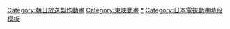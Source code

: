 {{Navbox
|bodyclass=hlist

|name = 朝日放送製作星期日早上8時30分動畫
|title=[[朝日放送电视台|朝日放送]]製作[[全日本新聞網|朝日電視網]][[朝日放送製作星期日早上8時30分動畫]]
|titlestyle=background:#f9f
|groupstyle=background:#fcf
|listclass=hlist

|group1 = 播放作品
|list1 = 
{{Navbox
|bodyclass=hlist
|child
|groupstyle=background:#fdf
|group1 = [[昭和]]時期 (1984年10月－1988年12月)
|list1 = 
*[[外星小美兒]]<sup>1</sup>
*[[俏皮小百寶]]
*{{link-ja|楓葉鎮物語|メイプルタウン物語}}<sup>2</sup>
*[[新楓葉鎮物語棕櫚鎮篇]]<sup>2</sup>
*[[聖魔大戰|-{zh-hans:圣魔大战;zh-tw:聖魔大戰;zh-hk:仙魔大戰}-]]
|group2  = [[平成]]前期 (1989年1月－2004年1月)
|list2   = [[聖魔大戰|-{zh-hans:圣魔大战;zh-tw:聖魔大戰;zh-hk:仙魔大戰}-]]
*[[新仙魔大戰|新-{zh-hans:圣魔大战;zh-tw:聖魔大戰;zh-hk:仙魔大戰}-]]
*[[神通小精靈]]
*[[超級聖魔大戰]]
*[[GS美神 極樂大作戰！！|GS美神]]
*[[橘子醬男孩]]
*[[近所物語]]
*[[花樣男子|流星花園]]
*[[夢之蠟筆王國|夢幻蠟筆王國]]
*[[小魔女DoReMi]]
*[[小魔女DoReMi|小魔女DoReMi #]]
*[[小魔女DoReMi|大~集合！小魔女DoReMi]]
*[[小魔女DoReMi|小魔女DoReMi 大合奏！]]
*[[明日之星娜佳]]
|group3 = 1994年3月至2004年1月
|list3 =

|group6 = [[平成]]後期<br />（[[光之美少女系列]]，2004年2月－2019年4月）
|list6 = 
*[[光之美少女]]
*[[光之美少女|光之美少女Max Heart]]
*[[光之美少女Splash Star]]
*[[Yes! 光之美少女5]]
*[[Yes! 光之美少女5|Yes! 光之美少女5GoGo!]]
*[[FRESH光之美少女！|光之美少女：Fresh!]]
*[[Heartcatch 光之美少女！|光之美少女：甜蜜天使]]
*[[Suite 光之美少女♪|光之美少女：美樂天使]]
*[[Smile 光之美少女！]]
*[[DokiDoki! 光之美少女]]
*[[Happiness Charge 光之美少女！|填充幸福 光之美少女！]]
*[[Go！Princess 光之美少女|GO! 光之美少女公主]]

*[[魔法使 光之美少女！]]
*[[KiraKira☆光之美少女 A La Mode|光之美少女：食尚甜心]]
*[[HUG! 光之美少女]]
*[[Star☆Twinkle 光之美少女|星光閃亮☆光之美少女]]
|list4 =

|group7 = [[令和]]時期<br />（[[光之美少女系列]]，2019年5月－）
|list7 = 
*[[Star☆Twinkle 光之美少女|星光閃亮☆光之美少女]]
*[[Healin' Good ♥ 光之美少女]]
*[[Tropical-Rouge！光之美少女]]
*[[Delicious Party ♡ 光之美少女]]
}}
|group5  = 製作公司
|list5   = 
*[[朝日放送]]
*[[朝日放送电视台|ABC電視台]] ( [[ABCアニメーション]] )
*[[旭通DK]]
*[[东映动画]]

|group6  =  相關項目
|list6   = 
[[朝日電視台電視動畫列表]]
*[[テレビ朝日系列土曜夜7時台枠のアニメ]]
*[[:Template:テレビ朝日系列土曜夜7時台枠のアニメ|テンプレート]]
*[[ニチアサキッズタイム]] ( [[超級英雄時間]] ( [[超級戰隊系列|超級戰隊]]
*[[金屬英雄系列|金屬英雄]]
*[[假面騎士系列|假面騎士]] ) 
*[[名古屋テレビ制作日曜朝7時枠のアニメ]] ) 
*[[テレビ朝日系列日曜朝6時30分枠のアニメ]]
*[[子供アニメ大会]]
*[[水曜アニメ〈水もん〉]]
*[[アニサタ]]
|belowstyle = padding: 2px; background-color: #eee; color: #000;
|below=1：第29話より、土曜夜7時前半枠から移動<br />2：1987年10月-12月は『新メイプルタウン物語とビックリマン』として各作品15分ずつの[[コンプレックス (番組形式)|コンプレックス編成]]で放送
}}<includeonly>
[[Category:朝日放送製作動畫]]
[[Category:東映動畫]]
</includeonly><noinclude>
[[Category:朝日放送製作動畫|*]]
[[Category:日本電視動畫時段模板]]
</noinclude>